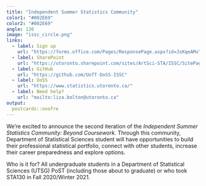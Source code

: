```yaml
---
title: "Independent Summer Statistics Community"
color1: "#002E69"
color2: "#002E69"
angle: 130
image: "issc_circle.png"
links:
  - label: Sign up
    url: "https://forms.office.com/Pages/ResponsePage.aspx?id=JsKqeAMvTUuQN7RtVsVSELL2hSYbOq1Aks2VFGnb_h9UNFdSREVVRDE0V1dNRjMzWVRaREdDTk80Sy4u"
  - label: SharePoint
    url: "https://utoronto.sharepoint.com/sites/ArtSci-STA/ISSC/SitePages/ISSC-Home.aspx"
  - label: GitHub
    url: "https://github.com/UofT-DoSS-ISSC"
  - label: DoSS
    url: "https://www.statistics.utoronto.ca/"
  - label: Need help?
    url: "mailto:liza.bolton@utoronto.ca"
output:
  postcards::onofre
---
```

 
We're excited to announce the second iteration of the _Independent Summer Statistics Community: Beyond Coursework_. Through this community, Department of Statistical Sciences student will have opportunities to build their professional statistical portfolio, connect with other students, increase their career preparedness and explore options.

Who is it for? All undergraduate students in a Department of Statistical Sciences (UTSG) PoST (including those about to graduate) or who took STA130 in Fall 2020/Winter 2021.
